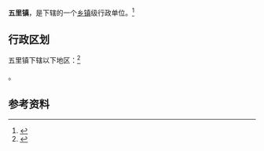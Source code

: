 {{中国乡级行政区|42/12/22/105/000}}

'''五里镇'''，是{{PRC admin/fullname|42/12/22/105/000|3}}下辖的一个[[乡镇|乡镇]]级行政单位。<ref>{{PRC admin/ref sgc|{{PRC admin/parent|42/12/22/105/000}}}}</ref>

== 行政区划 ==

五里镇下辖以下地区：<ref>{{PRC admin/ref sgc|42/12/22/105/000}}</ref>

{{PRC admin/children|42/12/22/105/000}}。

== 参考资料 ==

{{reflist}}

{{行政区划小作品}}
{{PRC admin/navcat|42/12/22/105/000}}